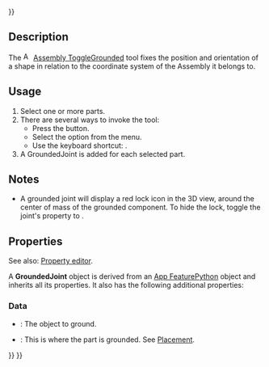 <languages/>
{{UnfinishedDocu{{#translation:}}}}

{{Docnav
|[[Assembly_CreateBom|CreateBom]]
|[[Assembly_CreateJointFixed|CreateJointFixed]]
|[[Assembly_Workbench|Assembly]]
|IconL=Assembly_CreateBom.svg
|IconR=Assembly_CreateJointFixed.svg
|IconC=Workbench_Assembly.svg
}}

{{GuiCommand
|Name=Assembly ToggleGrounded
|MenuLocation=Assembly → Toggle Grounded
|Workbenches=[[Assembly_Workbench|Assembly]]
|Shortcut={{KEY|G}}
|Version=1.0
|SeeAlso=
}}

==Description==

The [[Image:Assembly_ToggleGrounded.svg|16px]] [[Assembly_ToggleGrounded|Assembly ToggleGrounded]] tool fixes the position and orientation of a shape in relation to the coordinate system of the Assembly it belongs to.

==Usage==

# Select one or more parts.
# There are several ways to invoke the tool:
#* Press the {{Button|[[Image:Assembly_ToggleGrounded.svg|16px]] [[Assembly_ToggleGrounded|Toggle Grounded]]}} button.
#* Select the {{MenuCommand|Assembly → [[Image:Assembly_ToggleGrounded.svg|16px]] Toggle Grounded}} option from the menu.
#* Use the keyboard shortcut: {{KEY|G}}.
# A GroundedJoint is added for each selected part.

==Notes==

* A grounded joint will display a red lock icon in the 3D view, around the center of mass of the grounded component. To hide the lock, toggle the joint's {{PropertyView|Visibility}} property to {{False}}.

==Properties==

See also: [[Property_editor|Property editor]].

A '''GroundedJoint''' object is derived from an [[App_FeaturePython|App FeaturePython]] object and inherits all its properties. It also has the following additional properties:

===Data===

{{TitleProperty|Ground}}

* {{PropertyData|Object To Ground|Link}}: The object to ground.
* {{PropertyData|Placement|Placement}}: This is where the part is grounded. See [[Placement|Placement]].


{{Docnav
|[[Assembly_CreateBom|CreateBom]]
|[[Assembly_CreateJointFixed|CreateJointFixed]]
|[[Assembly_Workbench|Assembly]]
|IconL=Assembly_CreateBom.svg
|IconR=Assembly_CreateJointFixed.svg
|IconC=Workbench_Assembly.svg
}}

{{Assembly_Tools_navi{{#translation:}}}}
{{Userdocnavi{{#translation:}}}}